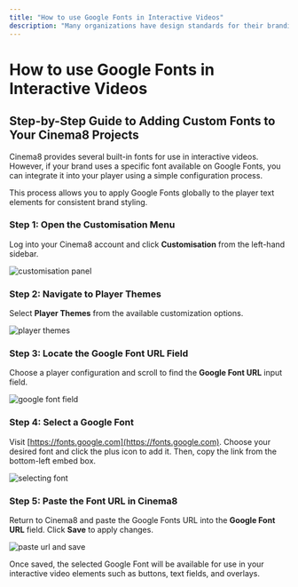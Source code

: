 ```yaml
---
title: "How to use Google Fonts in Interactive Videos"
description: "Many organizations have design standards for their branding, and when creating interactions in your videos, you might want to use custom fonts. Cinema8 provides several default fonts for use when adding text to your videos, including Andale Mono, Arial, Arial Black, Book Antiqua, Comic Sans MS, Courier New, Georgia, Helvetica, Impact, Tahoma, Terminal, Times New Roman, Trebuchet MS, and Verdana. However, you can also integrate Google Fonts into Cinema8. Let's take a look at how you can do this."
---
```



# How to use Google Fonts in Interactive Videos

## Step-by-Step Guide to Adding Custom Fonts to Your Cinema8 Projects

Cinema8 provides several built-in fonts for use in interactive videos. However, if your brand uses a specific font available on Google Fonts, you can integrate it into your player using a simple configuration process.

<Callout type="info">
This process allows you to apply Google Fonts globally to the player text elements for consistent brand styling.
</Callout>

<Steps>

### Step 1: Open the Customisation Menu

Log into your Cinema8 account and click **Customisation** from the left-hand sidebar.

![customisation panel](/screenshot/google-fonts/google-fonts-1.webp)

### Step 2: Navigate to Player Themes

Select **Player Themes** from the available customization options.

![player themes](/screenshot/google-fonts/google-fonts-2.webp)

### Step 3: Locate the Google Font URL Field

Choose a player configuration and scroll to find the **Google Font URL** input field.

![google font field](/screenshot/google-fonts/google-fonts-3.webp)

### Step 4: Select a Google Font

Visit [https://fonts.google.com](https://fonts.google.com). Choose your desired font and click the plus icon to add it. Then, copy the link from the bottom-left embed box.

![selecting font](/screenshot/google-fonts/google-fonts-4.webp)

### Step 5: Paste the Font URL in Cinema8

Return to Cinema8 and paste the Google Fonts URL into the **Google Font URL** field. Click **Save** to apply changes.

![paste url and save](/screenshot/google-fonts/google-fonts-5.webp)

</Steps>

<Callout type="important">
Once saved, the selected Google Font will be available for use in your interactive video elements such as buttons, text fields, and overlays.
</Callout>

